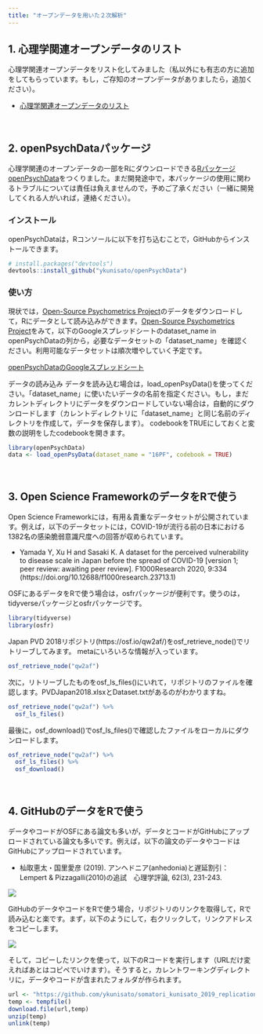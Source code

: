 ```yaml
---
title: "オープンデータを用いた２次解析"
---
```


## 1. 心理学関連オープンデータのリスト

心理学関連オープンデータをリスト化してみました（私以外にも有志の方に追加をしてもらっています。もし，ご存知のオープンデータがありましたら，追加ください）。

- [心理学関連オープンデータのリスト](https://docs.google.com/spreadsheets/d/1LMREITla_T3caRrPhGihTEB2U7QDiEn78HH4VBgQ8Rs/edit#gid=0)


<br />

## 2. openPsychDataパッケージ

心理学関連のオープンデータの一部をRにダウンロードできる[RパッケージopenPsychData](https://github.com/ykunisato/openPsychData)をつくりました。まだ開発途中で，本パッケージの使用に関わるトラブルについては責任は負えませんので，予めご了承ください（一緒に開発してくれる人がいれば，連絡ください）。

### インストール

openPsychDataは，Rコンソールに以下を打ち込むことで，GitHubからインストールできます。

```r
# install.packages("devtools")
devtools::install_github("ykunisato/openPsychData")
```

### 使い方

現状では，[Open-Source Psychometrics Project](https://openpsychometrics.org/_rawdata/)のデータをダウンロードして，Rにデータとして読み込みができます。[Open-Source Psychometrics Project](https://openpsychometrics.org/_rawdata/)をみて，以下のGoogleスプレッドシートのdataset_name in openPsychDataの列から，必要なデータセットの「dataset_name」を確認ください。利用可能なデータセットは順次増やしていく予定です。

[openPsychDataのGoogleスプレッドシート](https://docs.google.com/spreadsheets/d/1FHiqq7q5iItaU8KfYZTo_8bKhUGM_yGwMiklx8GiMXI/edit?usp=sharing)

データの読み込み
データを読み込む場合は，load_openPsyData()を使ってください。「dataset_name」に使いたいデータの名前を指定ください。もし，まだカレントディレクトリにデータをダウンロードしていない場合は，自動的にダウンロードします（カレントディレクトリに「dataset_name」と同じ名前のディレクトリを作成して，データを保存します）。 codebookをTRUEにしておくと変数の説明をしたcodebookを開きます。


```r
library(openPsychData)
data <- load_openPsyData(dataset_name = "16PF", codebook = TRUE)
```


<br />

## 3. Open Science FrameworkのデータをRで使う

Open Science Frameworkには，有用＆貴重なデータセットが公開されています。例えば，以下のデータセットには，COVID-19が流行る前の日本における1382名の感染脆弱意識尺度への回答が収められています。

- Yamada Y, Xu H and Sasaki K. A dataset for the perceived vulnerability to disease scale in Japan before the spread of COVID-19 [version 1; peer review: awaiting peer review]. F1000Research 2020, 9:334 (https://doi.org/10.12688/f1000research.23713.1)

OSFにあるデータをRで使う場合は，osfrパッケージが便利です。使うのは，tidyverseパッケージとosfrパッケージです。

```r
library(tidyverse)
library(osfr)
```

Japan PVD 2018リポジトリ(https://osf.io/qw2af/)をosf_retrieve_node()でリトリーブしてみます。 metaにいろいろな情報が入っています。

```r
osf_retrieve_node("qw2af")
```

次に，リトリーブしたものをosf_ls_files()にいれて，リポジトリのファイルを確認します。PVDJapan2018.xlsxとDataset.txtがあるのがわかりますね。

```r
osf_retrieve_node("qw2af") %>% 
  osf_ls_files()
```


最後に，osf_download()でosf_ls_files()で確認したファイルをローカルにダウンロードします。

```r
osf_retrieve_node("qw2af") %>% 
  osf_ls_files() %>% 
  osf_download()
```

<br />

## 4. GitHubのデータをRで使う

データやコードがOSFにある論文も多いが，データとコードがGitHubにアップロードされている論文も多いです。例えば，以下の論文のデータやコードはGitHubにアップロードされています。

- 杣取恵太・国里愛彦 (2019). アンヘドニア(anhedonia)と遅延割引：Lempert & Pizzagalli(2010)の追試　心理学評論, 62(3), 231-243.


![](fig/osf_somatori.png)

GitHubのデータやコードをRで使う場合，リポジトリのリンクを取得して，Rで読み込むと楽です。まず，以下のようにして，右クリックして，リンクアドレスをコピーします。

![](fig/github_somatori_link.png)

そして，コピーしたリンクを使って，以下のRコードを実行します（URLだけ変えればあとはコピペでいけます）。そうすると，カレントワーキングディレクトリに，データやコードが含まれたフォルダが作られます。

```r
url <- "https://github.com/ykunisato/somatori_kunisato_2019_replication_study/archive/master.zip"
temp <- tempfile()
download.file(url,temp)
unzip(temp)
unlink(temp)
```

